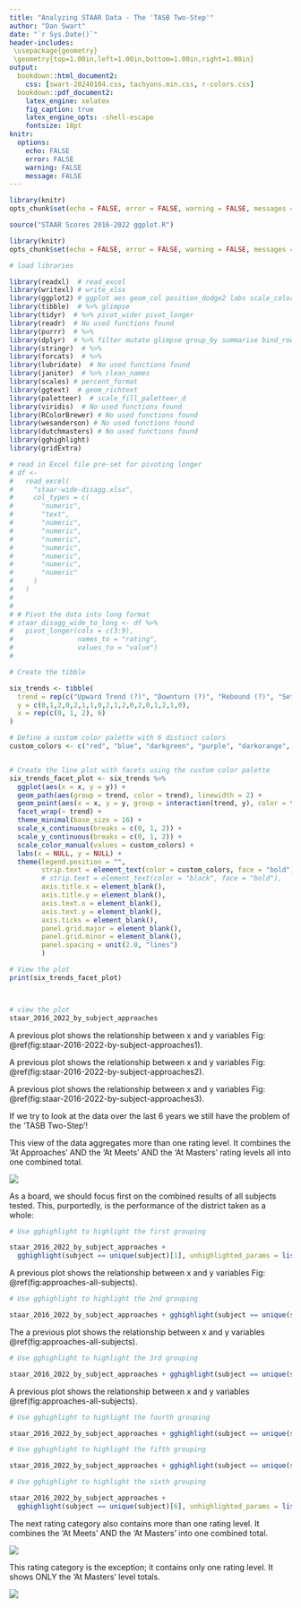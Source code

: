 ```yaml
---
title: "Analyzing STAAR Data - The 'TASB Two-Step'"
author: "Dan Swart"
date: "`r Sys.Date()`"
header-includes: 
 \usepackage{geometry}
 \geometry{top=1.00in,left=1.00in,bottom=1.00in,right=1.00in}
output:
  bookdown::html_document2:
    css: [swart-20240104.css, tachyons.min.css, r-colors.css]
  bookdown::pdf_document2:
    latex_engine: xelatex
    fig_caption: true
    latex_engine_opts: -shell-escape
    fontsize: 18pt
knitr:
  options:
    echo: FALSE
    error: FALSE
    warning: FALSE
    message: FALSE
---
```





```r
library(knitr)
opts_chunk$set(echo = FALSE, error = FALSE, warning = FALSE, messages = FALSE, cache = TRUE)

```

```r
source("STAAR Scores 2016-2022 ggplot.R")

```

```r

library(knitr)
opts_chunk$set(echo = FALSE, error = FALSE, warning = FALSE, messages = FALSE, cache = TRUE)

# load libraries

library(readxl)  # read_excel
library(writexl) # write_xlsx
library(ggplot2) # ggplot aes geom_col position_dodge2 labs scale_color_manual scale_y_continuous theme element_blank element_text coord_cartesian ggtitle geom_hline geom_line
library(tibble)  # %>% glimpse
library(tidyr)  # %>% pivot_wider pivot_longer
library(readr)  # No used functions found
library(purrr)  # %>%
library(dplyr)  # %>% filter mutate glimpse group_by summarise bind_rows arrange
library(stringr)  # %>%
library(forcats)  # %>%
library(lubridate)  # No used functions found
library(janitor)  # %>% clean_names
library(scales) # percent_format
library(ggtext)  # geom_richtext
library(paletteer)  # scale_fill_paletteer_d
library(viridis)  # No used functions found
library(RColorBrewer) # No used functions found
library(wesanderson) # No used functions found
library(dutchmasters) # No used functions found
library(gghighlight)
library(gridExtra)


```

```r
# read in Excel file pre-set for pivoting longer
# df <-
#   read_excel(
#     "staar-wide-disagg.xlsx",
#     col_types = c(
#       "numeric",
#       "text",
#       "numeric",
#       "numeric",
#       "numeric",
#       "numeric",
#       "numeric",
#       "numeric",
#       "numeric"
#     )
#   )
# 
# 
# # Pivot the data into long format
# staar_disagg_wide_to_long <- df %>%
#   pivot_longer(cols = c(3:9),
#                names_to = "rating",
#                values_to = "value")
# 

```

\Large



```r

# Create the tibble

six_trends <- tibble(
  trend = rep(c("Upward Trend (?)", "Downturn (?)", "Rebound (?)", "Setback (?)", "Turnaround (?)", "Downward Trend (?)"), each = 3),
  y = c(0,1,2,0,2,1,1,0,2,1,2,0,2,0,1,2,1,0),
  x = rep(c(0, 1, 2), 6)
)

# Define a custom color palette with 6 distinct colors
custom_colors <- c("red", "blue", "darkgreen", "purple", "darkorange", "black")


# Create the line plot with facets using the custom color palette
six_trends_facet_plot <- six_trends %>%
  ggplot(aes(x = x, y = y)) +
  geom_path(aes(group = trend, color = trend), linewidth = 2) +
  geom_point(aes(x = x, y = y, group = interaction(trend, y), color = trend), size = 4) +
  facet_wrap(~ trend) +
  theme_minimal(base_size = 16) +
  scale_x_continuous(breaks = c(0, 1, 2)) +
  scale_y_continuous(breaks = c(0, 1, 2)) +
  scale_color_manual(values = custom_colors) +
  labs(x = NULL, y = NULL) +   
  theme(legend.position = "",
        strip.text = element_text(color = custom_colors, face = "bold"),  # Set facet strip text color
        # strip.text = element_text(color = "black", face = "bold"),
        axis.title.x = element_blank(),  
        axis.title.y = element_blank(),
        axis.text.x = element_blank(), 
        axis.text.y = element_blank(),  
        axis.ticks = element_blank(),  
        panel.grid.major = element_blank(),  
        panel.grid.minor = element_blank(),
        panel.spacing = unit(2.0, "lines")  
        )  

# View the plot
print(six_trends_facet_plot)



```


```r
```


```r

# view the plot
staar_2016_2022_by_subject_approaches
```

A previous plot shows the relationship between x and y variables Fig:   \@ref(fig:staar-2016-2022-by-subject-approaches1).


A previous plot shows the relationship between x and y variables Fig:   \@ref(fig:staar-2016-2022-by-subject-approaches2).


A previous plot shows the relationship between x and y variables Fig:   \@ref(fig:staar-2016-2022-by-subject-approaches3).





If we try to look at the data over the last 6 years we still have the problem of the 'TASB Two-Step'!


This view of the data aggregates more than one rating level.  It combines the 'At Approaches' AND the 'At Meets' AND the 'At Masters' rating levels all into one combined total.






\includegraphics{tasb-2-step-step-1-approaches.pdf}
<img src="tasb-2-step-step-1-approaches.png">

As a board, we should focus first on the combined results of all subjects tested.  This, purportedly, is the performance of the district taken as a whole:



```r
# Use gghighlight to highlight the first grouping

staar_2016_2022_by_subject_approaches + 
  gghighlight(subject == unique(subject)[1], unhighlighted_params = list(fill = "grey", keep_scales = TRUE))
```

A previous plot shows the relationship between x and y variables Fig:   \@ref(fig:approaches-all-subjects).

```r
# Use gghighlight to highlight the 2nd grouping

staar_2016_2022_by_subject_approaches + gghighlight(subject == unique(subject)[2], unhighlighted_params = list(fill = "grey", keep_scales = TRUE))
```


The a previous plot shows the relationship between x and y variables \@ref(fig:approaches-all-subjects).


```r
# Use gghighlight to highlight the 3rd grouping

staar_2016_2022_by_subject_approaches + gghighlight(subject == unique(subject)[3], unhighlighted_params = list(fill = "grey", keep_scales = TRUE))
```


A previous plot shows the relationship between x and y variables \@ref(fig:approaches-all-subjects).


```r
# Use gghighlight to highlight the fourth grouping

staar_2016_2022_by_subject_approaches + gghighlight(subject == unique(subject)[4], unhighlighted_params = list(fill = "grey", keep_scales = TRUE))
```

```r
# Use gghighlight to highlight the fifth grouping

staar_2016_2022_by_subject_approaches + gghighlight(subject == unique(subject)[5], unhighlighted_params = list(fill = "grey", keep_scales = TRUE))
```



```r
# Use gghighlight to highlight the sixth grouping

staar_2016_2022_by_subject_approaches + 
  gghighlight(subject == unique(subject)[6], unhighlighted_params = list(fill = "grey", keep_scales = TRUE))
```


The next rating category also contains more than one rating level.  It combines the 'At Meets' AND the 'At Masters' into one combined total.



\includegraphics{tasb-2-step-step-2-meets.pdf}
<img src="tasb-2-step-step-2-meets.png">


This rating category is the exception; it contains only one rating level.  It shows ONLY the 'At Masters' level totals.



\includegraphics{tasb-2-step-step-3-masters.pdf}
<img src="tasb-2-step-step-3-masters.png">











